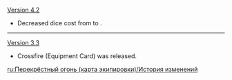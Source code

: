 {{Change History/Header}}
[[Version 4.2]]
* Decreased dice cost from {{TCG Cost|4|Pyro}} to {{TCG Cost|3|Pyro}}. 
----
[[Version 3.3]]
* Crossfire (Equipment Card) was released.
<noinclude>
[[ru:Перекрёстный огонь (карта экипировки)/История изменений]]
</noinclude>